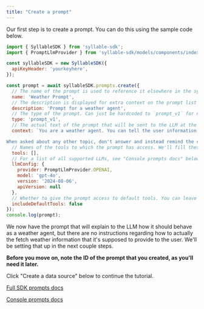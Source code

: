 ```yaml
---
title: "Create a prompt"
---
```


Our first step is to create a prompt. You can do this using the sample code below.

```javascript
import { SyllableSDK } from 'syllable-sdk';
import { PromptLlmProvider } from 'syllable-sdk/models/components/index.js';

const syllableSDK = new SyllableSDK({
  apiKeyHeader: 'yourkeyhere',
});

const prompt = await syllableSDK.prompts.create({
  // The name of the prompt is used to reference it elsewhere in the system, so you should pick something that's easily identifiable.
  name: 'Weather Prompt',
  // The description is displayed for extra context on the prompt list screen in the Syllable Console.
  description: 'Prompt for a weather agent',
  // The type of the prompt. Can just be hardcoded to `prompt_v1` for now.
  type: 'prompt_v1',
  // The actual text of the prompt that will be sent to the LLM at the beginning of the conversation.
  context: `You are a weather agent. You can tell the user information about the current weather in a given city, and also answer general weather-related questions.

When asked about any other topic, don't answer and instead remind the caller that you are a weather agent. Keep the tone professional, friendly, and clear. You are chatting with a user, so always respond naturally and conversationally. Do not use nonverbal cues, describe system actions, or add any other information.`,
  // Names of the tools to which the prompt has access. We'll fill these in later.
  tools: [],
  // For a list of all supported LLMs, see "Console prompts docs" below.
  llmConfig: {
    provider: PromptLlmProvider.OPENAI,
    model: 'gpt-4o',
    version: '2024-08-06',
    apiVersion: null
  },
  // Whether to give the prompt access to default tools. You can leave this false for now.
  includeDefaultTools: false
});
console.log(prompt);
```

We now have the prompt that will explain to the LLM how it should behave as a weather agent, but there are no instructions regarding how to actually the fetch weather information that it's supposed to provide to the user. We'll be setting that up in the next couple steps.

**Before you move on, note the ID of the prompt that you created, as you'll need it later.**

Click "Create a data source" below to continue the tutorial.

[Full SDK prompts docs](/sdk-docs/Prompts)

[Console prompts docs](/Resources/Prompts)